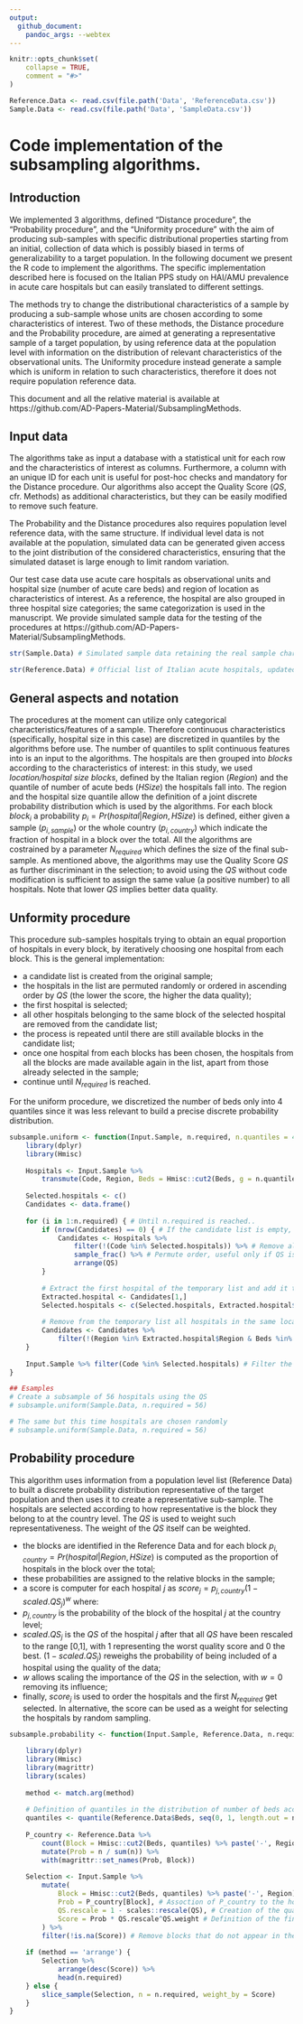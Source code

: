```yaml
---
output:
  github_document:
    pandoc_args: --webtex
---
```


<!-- README.md is generated from README.Rmd. Please edit that file -->

```r
knitr::opts_chunk$set(
	collapse = TRUE,
	comment = "#>"
)

Reference.Data <- read.csv(file.path('Data', 'ReferenceData.csv'))
Sample.Data <- read.csv(file.path('Data', 'SampleData.csv'))
```

# Code implementation of the subsampling algorithms.

## Introduction

We implemented 3 algorithms, defined “Distance procedure”, the “Probability procedure”, and the “Uniformity procedure” with the aim of producing sub-samples with specific distributional properties starting from an initial, collection of data which is possibly biased in terms of generalizability to a target population. In the following document we present the R code to implement the algorithms. The specific implementation described here is focused on the Italian PPS study on HAI/AMU prevalence in acute care hospitals but can easily translated to different settings.  

The methods try to change the distributional characteristics of a sample by producing a sub-sample whose units are chosen according to some characteristics of interest. Two of these methods, the Distance procedure and the Probability procedure, are aimed at generating a representative sample of a target population, by using reference data at the population level with information on the distribution of relevant characteristics of the observational units. The Uniformity procedure instead generate a sample which is uniform in relation to such characteristics, therefore it does not require population reference data.  

This document and all the relative material is available at https://github.com/AD-Papers-Material/SubsamplingMethods.


## Input data

The algorithms take as input a database with a statistical unit for each row and the characteristics of interest as columns. Furthermore, a column with an unique ID for each unit is useful for post-hoc checks and mandatory for the Distance procedure. Our algorithms also accept the Quality Score ($QS$, cfr. Methods) as additional characteristics, but they can be easily modified to remove such feature.  

The Probability and the Distance procedures also requires population level reference data, with the same structure. If individual level data is not available at the population, simulated data can be generated given access to the joint distribution of the considered characteristics, ensuring that the simulated dataset is large enough to limit random variation.  

Our test case data use acute care hospitals as observational units and hospital size (number of acute care beds) and region of location as characteristics of interest. As a reference, the hospital are also grouped in three hospital size categories; the same categorization is used in the manuscript. We provide simulated sample data for the testing of the procedures at https://github.com/AD-Papers-Material/SubsamplingMethods.


```r

str(Sample.Data) # Simulated sample data retaining the real sample characteristics

str(Reference.Data) # Official list of Italian acute hospitals, updated to 2016

```

## General aspects and notation

The procedures at the moment can utilize only categorical characteristics/features of a sample. Therefore continuous characteristics (specifically, hospital size in this case) are discretized in quantiles by the algorithms before use. The number of quantiles to split continuous features into is an input to the algorithms. 
The hospitals are then grouped into *blocks* according to the characteristics of interest: in this study, we used *location/hospital size blocks*, defined by the Italian region ($Region$) and the quantile of number of acute beds ($HSize$) the hospitals fall into. The region and the hospital size quantile allow the definition of a joint discrete probability distribution which is used by the algorithms.
For each block $block_i$ a probability $p_{i} = Pr(hospital|Region, HSize)$ is defined, either given a sample ($p_{i,sample}$) or the whole country ($p_{i,country}$) which indicate the fraction of hospital in a block over the total. All the algorithms are costrained by a parameter $N_{required}$ which defines the size of the final sub-sample. As mentioned above, the algorithms may use the Quality Score $QS$ as further discriminant in the selection; to avoid using the $QS$ without code modification is sufficient to assign the same value (a positive number) to all hospitals. Note that lower $QS$ implies better data quality.

## Unformity procedure

This procedure sub-samples hospitals trying to obtain an equal proportion of hospitals in every block, by iteratively choosing one hospital from each block. This is the general implementation:

* a candidate list is created from the original sample;
* the hospitals in the list are permuted randomly or ordered in ascending order by $QS$ (the lower the score, the higher the data quality);
* the first hospital is selected;
* all other hospitals belonging to the same block of the selected hospital are removed from the candidate list;
* the process is repeated until there are still available blocks in the candidate list;
* once one hospital from each blocks has been chosen, the hospitals from all the blocks are made available again in the list, apart from those already selected in the sample;
* continue until $N_{required}$ is reached.

For the uniform procedure, we discretized the number of beds only into 4 quantiles since it was less relevant to build a precise discrete probability distribution.

```r
subsample.uniform <- function(Input.Sample, n.required, n.quantiles = 4, use.QS = T){
	library(dplyr)
	library(Hmisc)
	
	Hospitals <- Input.Sample %>%
		transmute(Code, Region, Beds = Hmisc::cut2(Beds, g = n.quantiles), QS = if (use.QS) QS else 1) # Prepare data by discretizing continuous variables like the number of acute beds and by changing QS to a fixed value if not to be used
	
	Selected.hospitals <- c()
	Candidates <- data.frame()
	
	for (i in 1:n.required) { # Until n.required is reached..
		if (nrow(Candidates) == 0) { # If the candidate list is empty, rebuilt it from the non-selected hospitals
			Candidates <- Hospitals %>%
				filter(!(Code %in% Selected.hospitals)) %>% # Remove already selected hospitals
				sample_frac() %>% # Permute order, useful only if QS is not used
				arrange(QS)
		}
		
		# Extract the first hospital of the temporary list and add it to the list of selected hospitals
		Extracted.hospital <- Candidates[1,]
		Selected.hospitals <- c(Selected.hospitals, Extracted.hospital$Code)
		
		# Remove from the temporary list all hospitals in the same location/size block of the extracted hospital
		Candidates <- Candidates %>%
			filter(!(Region %in% Extracted.hospital$Region & Beds %in% Extracted.hospital$Beds))
	}
	
	Input.Sample %>% filter(Code %in% Selected.hospitals) # Filter the initial data by the selected hospital codes
}

## Esamples
# Create a subsample of 56 hospitals using the QS
# subsample.uniform(Sample.Data, n.required = 56)

# The same but this time hospitals are chosen randomly
# subsample.uniform(Sample.Data, n.required = 56)
```

## Probability procedure

This algorithm uses information from a population level list (Reference Data) to built a discrete probability distribution representative of the target population and then uses it to create a representative sub-sample. The hospitals are selected according to how representative is the block they belong to at the country level. The $QS$ is used to weight such representativeness. The weight of the $QS$ itself can be weighted.

* the blocks are identified in the Reference Data and for each block $p_{i, country} = Pr(hospital|Region, HSize)$ is computed as the proportion of hospitals in the block over the total;
* these probabilities are assigned to the relative blocks in the sample;
* a score is computer for each hospital $j$ as $score_j = p_{j, country} (1-scaled.QS_j)^w$ where:
* $p_{j, country}$ is the probability of the block of the hospital $j$ at the country level;
* $scaled.QS_j$ is the $QS$ of the hospital $j$ after that all $QS$ have been rescaled to the range [0,1], with 1 representing the worst quality score and 0 the best. $(1-scaled.QS_j)$ reweighs the probability of being included of a hospital using the quality of the data;
* $w$ allows scaling the importance of the $QS$ in the selection, with $w = 0$ removing its influence;
* finally, $score_j$ is used to order the hospitals and the first $N_{required}$ get selected. In alternative, the score can be used as a weight for selecting the hospitals by random sampling.

```r

subsample.probability <- function(Input.Sample, Reference.Data, n.required, n.quantiles = 10, QS.weight = 1, method = c('arrange', 'random')){
	
	library(dplyr)
	library(Hmisc)
	library(magrittr)
	library(scales)
	
	method <- match.arg(method)
	
	# Definition of quantiles in the distribution of number of beds according to reference data
	quantiles <- quantile(Reference.Data$Beds, seq(0, 1, length.out = n.quantiles)) %>% round
	
	P_country <- Reference.Data %>% 
		count(Block = Hmisc::cut2(Beds, quantiles) %>% paste('-', Region)) %>% 
		mutate(Prob = n / sum(n)) %>% 
		with(magrittr::set_names(Prob, Block))
	
	Selection <- Input.Sample %>%
		mutate(
			Block = Hmisc::cut2(Beds, quantiles) %>% paste('-', Region), # Identification of the country level blocks in the sample
			Prob = P_country[Block], # Assoction of P_country to the hospital in the sample
			QS.rescale = 1 - scales::rescale(QS), # Creation of the quality weight after rescaling of the QS
			Score = Prob * QS.rescale^QS.weight # Definition of the final score
		) %>% 
		filter(!is.na(Score)) # Remove blocks that do not appear in the national list
	
	if (method == 'arrange') {
		Selection %>%
			arrange(desc(Score)) %>% 
			head(n.required)
	} else {
		slice_sample(Selection, n = n.required, weight_by = Score)
	}
}

```